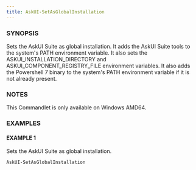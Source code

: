---
title: AskUI-SetAsGlobalInstallation
---


### SYNOPSIS

Sets the AskUI Suite as global installation.
It adds the AskUI Suite tools to the system's PATH environment variable.
It also sets the ASKUI_INSTALLATION_DIRECTORY and ASKUI_COMPONENT_REGISTRY_FILE environment variables.
It also adds the Powershell 7 binary to the system's PATH environment variable if it is not already present.

### NOTES

This Commandlet is only available on Windows AMD64.

### EXAMPLES

#### EXAMPLE 1

Sets the AskUI Suite as global installation.

```powershell
AskUI-SetAsGlobalInstallation
```

